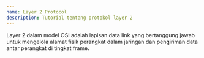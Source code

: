 ```yaml
---
name: Layer 2 Protocol
description: Tutorial tentang protokol layer 2
---
```


Layer 2 dalam model OSI adalah lapisan data link yang bertanggung jawab untuk mengelola alamat fisik perangkat dalam jaringan dan pengiriman data antar perangkat di tingkat frame.

